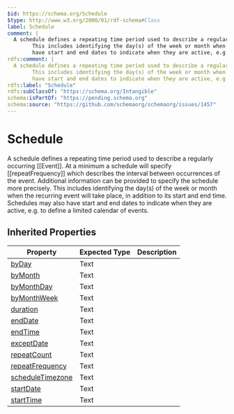 ```yaml
---
$id: https://schema.org/Schedule
$type: http://www.w3.org/2000/01/rdf-schema#Class
label: Schedule
comment: |
  A schedule defines a repeating time period used to describe a regularly occurring [[Event]]. At a minimum a schedule will specify [[repeatFrequency]] which describes the interval between occurrences of the event. Additional information can be provided to specify the schedule more precisely.
        This includes identifying the day(s) of the week or month when the recurring event will take place, in addition to its start and end time. Schedules may also
        have start and end dates to indicate when they are active, e.g. to define a limited calendar of events.
rdfs:comment: |
  A schedule defines a repeating time period used to describe a regularly occurring [[Event]]. At a minimum a schedule will specify [[repeatFrequency]] which describes the interval between occurrences of the event. Additional information can be provided to specify the schedule more precisely.
        This includes identifying the day(s) of the week or month when the recurring event will take place, in addition to its start and end time. Schedules may also
        have start and end dates to indicate when they are active, e.g. to define a limited calendar of events.
rdfs:label: "Schedule"
rdfs:subClassOf: "https://schema.org/Intangible"
schema:isPartOf: "https://pending.schema.org"
schema:source: "https://github.com/schemaorg/schemaorg/issues/1457"
---
```


# Schedule

A schedule defines a repeating time period used to describe a regularly occurring [[Event]]. At a minimum a schedule will specify [[repeatFrequency]] which describes the interval between occurrences of the event. Additional information can be provided to specify the schedule more precisely.
      This includes identifying the day(s) of the week or month when the recurring event will take place, in addition to its start and end time. Schedules may also
      have start and end dates to indicate when they are active, e.g. to define a limited calendar of events.

## Inherited Properties

| Property | Expected Type | Description |
| --- | --- | --- |
| [byDay](https://schema.org/byDay) | Text |  |
| [byMonth](https://schema.org/byMonth) | Text |  |
| [byMonthDay](https://schema.org/byMonthDay) | Text |  |
| [byMonthWeek](https://schema.org/byMonthWeek) | Text |  |
| [duration](https://schema.org/duration) | Text |  |
| [endDate](https://schema.org/endDate) | Text |  |
| [endTime](https://schema.org/endTime) | Text |  |
| [exceptDate](https://schema.org/exceptDate) | Text |  |
| [repeatCount](https://schema.org/repeatCount) | Text |  |
| [repeatFrequency](https://schema.org/repeatFrequency) | Text |  |
| [scheduleTimezone](https://schema.org/scheduleTimezone) | Text |  |
| [startDate](https://schema.org/startDate) | Text |  |
| [startTime](https://schema.org/startTime) | Text |  |
